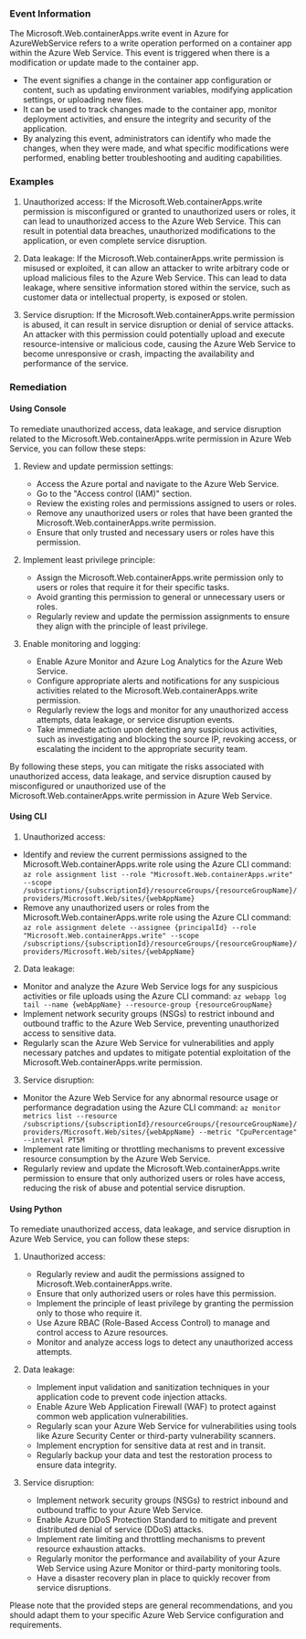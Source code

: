 
### Event Information

The Microsoft.Web.containerApps.write event in Azure for AzureWebService refers to a write operation performed on a container app within the Azure Web Service. This event is triggered when there is a modification or update made to the container app.

- The event signifies a change in the container app configuration or content, such as updating environment variables, modifying application settings, or uploading new files.
- It can be used to track changes made to the container app, monitor deployment activities, and ensure the integrity and security of the application.
- By analyzing this event, administrators can identify who made the changes, when they were made, and what specific modifications were performed, enabling better troubleshooting and auditing capabilities.


### Examples

1. Unauthorized access: If the Microsoft.Web.containerApps.write permission is misconfigured or granted to unauthorized users or roles, it can lead to unauthorized access to the Azure Web Service. This can result in potential data breaches, unauthorized modifications to the application, or even complete service disruption.

2. Data leakage: If the Microsoft.Web.containerApps.write permission is misused or exploited, it can allow an attacker to write arbitrary code or upload malicious files to the Azure Web Service. This can lead to data leakage, where sensitive information stored within the service, such as customer data or intellectual property, is exposed or stolen.

3. Service disruption: If the Microsoft.Web.containerApps.write permission is abused, it can result in service disruption or denial of service attacks. An attacker with this permission could potentially upload and execute resource-intensive or malicious code, causing the Azure Web Service to become unresponsive or crash, impacting the availability and performance of the service.

### Remediation

#### Using Console

To remediate unauthorized access, data leakage, and service disruption related to the Microsoft.Web.containerApps.write permission in Azure Web Service, you can follow these steps:

1. Review and update permission settings:
   - Access the Azure portal and navigate to the Azure Web Service.
   - Go to the "Access control (IAM)" section.
   - Review the existing roles and permissions assigned to users or roles.
   - Remove any unauthorized users or roles that have been granted the Microsoft.Web.containerApps.write permission.
   - Ensure that only trusted and necessary users or roles have this permission.

2. Implement least privilege principle:
   - Assign the Microsoft.Web.containerApps.write permission only to users or roles that require it for their specific tasks.
   - Avoid granting this permission to general or unnecessary users or roles.
   - Regularly review and update the permission assignments to ensure they align with the principle of least privilege.

3. Enable monitoring and logging:
   - Enable Azure Monitor and Azure Log Analytics for the Azure Web Service.
   - Configure appropriate alerts and notifications for any suspicious activities related to the Microsoft.Web.containerApps.write permission.
   - Regularly review the logs and monitor for any unauthorized access attempts, data leakage, or service disruption events.
   - Take immediate action upon detecting any suspicious activities, such as investigating and blocking the source IP, revoking access, or escalating the incident to the appropriate security team.

By following these steps, you can mitigate the risks associated with unauthorized access, data leakage, and service disruption caused by misconfigured or unauthorized use of the Microsoft.Web.containerApps.write permission in Azure Web Service.

#### Using CLI

1. Unauthorized access:
- Identify and review the current permissions assigned to the Microsoft.Web.containerApps.write role using the Azure CLI command: `az role assignment list --role "Microsoft.Web.containerApps.write" --scope /subscriptions/{subscriptionId}/resourceGroups/{resourceGroupName}/providers/Microsoft.Web/sites/{webAppName}`
- Remove any unauthorized users or roles from the Microsoft.Web.containerApps.write role using the Azure CLI command: `az role assignment delete --assignee {principalId} --role "Microsoft.Web.containerApps.write" --scope /subscriptions/{subscriptionId}/resourceGroups/{resourceGroupName}/providers/Microsoft.Web/sites/{webAppName}`

2. Data leakage:
- Monitor and analyze the Azure Web Service logs for any suspicious activities or file uploads using the Azure CLI command: `az webapp log tail --name {webAppName} --resource-group {resourceGroupName}`
- Implement network security groups (NSGs) to restrict inbound and outbound traffic to the Azure Web Service, preventing unauthorized access to sensitive data.
- Regularly scan the Azure Web Service for vulnerabilities and apply necessary patches and updates to mitigate potential exploitation of the Microsoft.Web.containerApps.write permission.

3. Service disruption:
- Monitor the Azure Web Service for any abnormal resource usage or performance degradation using the Azure CLI command: `az monitor metrics list --resource /subscriptions/{subscriptionId}/resourceGroups/{resourceGroupName}/providers/Microsoft.Web/sites/{webAppName} --metric "CpuPercentage" --interval PT5M`
- Implement rate limiting or throttling mechanisms to prevent excessive resource consumption by the Azure Web Service.
- Regularly review and update the Microsoft.Web.containerApps.write permission to ensure that only authorized users or roles have access, reducing the risk of abuse and potential service disruption.

#### Using Python

To remediate unauthorized access, data leakage, and service disruption in Azure Web Service, you can follow these steps:

1. Unauthorized access:
   - Regularly review and audit the permissions assigned to Microsoft.Web.containerApps.write.
   - Ensure that only authorized users or roles have this permission.
   - Implement the principle of least privilege by granting the permission only to those who require it.
   - Use Azure RBAC (Role-Based Access Control) to manage and control access to Azure resources.
   - Monitor and analyze access logs to detect any unauthorized access attempts.

2. Data leakage:
   - Implement input validation and sanitization techniques in your application code to prevent code injection attacks.
   - Enable Azure Web Application Firewall (WAF) to protect against common web application vulnerabilities.
   - Regularly scan your Azure Web Service for vulnerabilities using tools like Azure Security Center or third-party vulnerability scanners.
   - Implement encryption for sensitive data at rest and in transit.
   - Regularly backup your data and test the restoration process to ensure data integrity.

3. Service disruption:
   - Implement network security groups (NSGs) to restrict inbound and outbound traffic to your Azure Web Service.
   - Enable Azure DDoS Protection Standard to mitigate and prevent distributed denial of service (DDoS) attacks.
   - Implement rate limiting and throttling mechanisms to prevent resource exhaustion attacks.
   - Regularly monitor the performance and availability of your Azure Web Service using Azure Monitor or third-party monitoring tools.
   - Have a disaster recovery plan in place to quickly recover from service disruptions.

Please note that the provided steps are general recommendations, and you should adapt them to your specific Azure Web Service configuration and requirements.

